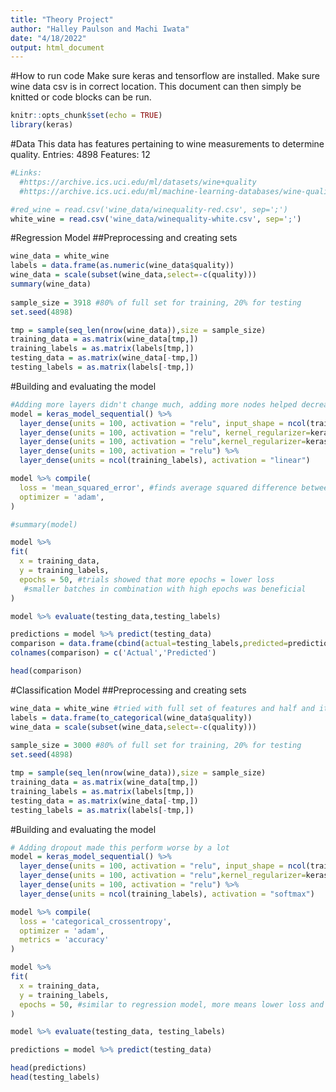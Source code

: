 ```yaml
---
title: "Theory Project"
author: "Halley Paulson and Machi Iwata"
date: "4/18/2022"
output: html_document
---
```

#How to run code
Make sure keras and tensorflow are installed. Make sure wine data csv is in correct location. This document can then simply be knitted or 
code blocks can be run.
```r
knitr::opts_chunk$set(echo = TRUE)
library(keras)
```

#Data
This data has features pertaining to wine measurements to determine quality.
Entries: 4898
Features: 12

```r
#Links:
  #https://archive.ics.uci.edu/ml/datasets/wine+quality
  #https://archive.ics.uci.edu/ml/machine-learning-databases/wine-quality/

#red_wine = read.csv('wine_data/winequality-red.csv', sep=';')
white_wine = read.csv('wine_data/winequality-white.csv', sep=';')

```

#Regression Model
##Preprocessing and creating sets
```r
wine_data = white_wine
labels = data.frame(as.numeric(wine_data$quality))
wine_data = scale(subset(wine_data,select=-c(quality)))
summary(wine_data)
 
sample_size = 3918 #80% of full set for training, 20% for testing
set.seed(4898)

tmp = sample(seq_len(nrow(wine_data)),size = sample_size)
training_data = as.matrix(wine_data[tmp,])
training_labels = as.matrix(labels[tmp,])
testing_data = as.matrix(wine_data[-tmp,])
testing_labels = as.matrix(labels[-tmp,])
```

#Building and evaluating the model
```r
#Adding more layers didn't change much, adding more nodes helped decrease loss by around .2, dropout made it perform worse
model = keras_model_sequential() %>%
  layer_dense(units = 100, activation = "relu", input_shape = ncol(training_data)) %>%
  layer_dense(units = 100, activation = "relu", kernel_regularizer=keras$regularizers$L1L2(0.01,0.01)) %>%
  layer_dense(units = 100, activation = "relu",kernel_regularizer=keras$regularizers$L1L2(0.01,0.01)) %>%
  layer_dense(units = 100, activation = "relu") %>%
  layer_dense(units = ncol(training_labels), activation = "linear")

model %>% compile(
  loss = 'mean_squared_error', #finds average squared difference between predicted and actual
  optimizer = 'adam',
)

#summary(model)

model %>% 
fit(
  x = training_data,
  y = training_labels,
  epochs = 50, #trials showed that more epochs = lower loss
   #smaller batches in combination with high epochs was beneficial
)

model %>% evaluate(testing_data,testing_labels)

predictions = model %>% predict(testing_data)
comparison = data.frame(cbind(actual=testing_labels,predicted=predictions))
colnames(comparison) = c('Actual','Predicted')

head(comparison)
```

#Classification Model
##Preprocessing and creating sets
```r
wine_data = white_wine #tried with full set of features and half and it didn't effect loss much. Decided to keep full set
labels = data.frame(to_categorical(wine_data$quality))
wine_data = scale(subset(wine_data,select=-c(quality)))
 
sample_size = 3000 #80% of full set for training, 20% for testing
set.seed(4898)

tmp = sample(seq_len(nrow(wine_data)),size = sample_size)
training_data = as.matrix(wine_data[tmp,])
training_labels = as.matrix(labels[tmp,])
testing_data = as.matrix(wine_data[-tmp,])
testing_labels = as.matrix(labels[-tmp,])
```

#Building and evaluating the model
```r
# Adding dropout made this perform worse by a lot
model = keras_model_sequential() %>%
  layer_dense(units = 100, activation = "relu", input_shape = ncol(training_data)) %>%
  layer_dense(units = 100, activation = "relu",kernel_regularizer=keras$regularizers$L1(0.01)) %>%
  layer_dense(units = 100, activation = "relu") %>%
  layer_dense(units = ncol(training_labels), activation = "softmax")

model %>% compile(
  loss = 'categorical_crossentropy',
  optimizer = 'adam',
  metrics = 'accuracy'
)

model %>% 
fit(
  x = training_data,
  y = training_labels,
  epochs = 50, #similar to regression model, more means lower loss and better accuracy
)

model %>% evaluate(testing_data, testing_labels)

predictions = model %>% predict(testing_data)

head(predictions)
head(testing_labels)

```








